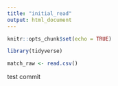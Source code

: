 ```yaml
---
title: "initial_read"
output: html_document
---
```


```r
knitr::opts_chunk$set(echo = TRUE)
```

```r
library(tidyverse)
```

```r

match_raw <- read.csv()
```

test commit